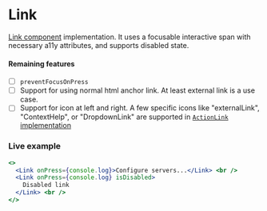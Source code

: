 ---
---


# Link

[Link component](https://jetbrains.github.io/ui/controls/link/) implementation. It uses a focusable interactive span
with necessary a11y attributes, and supports disabled state.

#### Remaining features

- [ ] `preventFocusOnPress`
- [ ] Support for using normal html anchor link. At least external link is a use case.
- [ ] Support for icon at left and right. A few specific icons like "externalLink", "ContextHelp", or "DropdownLink"
      are supported in [`ActionLink` implementation](https://github.com/JetBrains/intellij-community/blob/82f201386c3f7a339ff25fc8f3389024c8078a87/platform/platform-api/src/com/intellij/ui/components/ActionLink.kt#L60-L63)

### Live example

```jsx live themed
<>
  <Link onPress={console.log}>Configure servers...</Link> <br />
  <Link onPress={console.log} isDisabled>
    Disabled link
  </Link> <br />
</>
```
